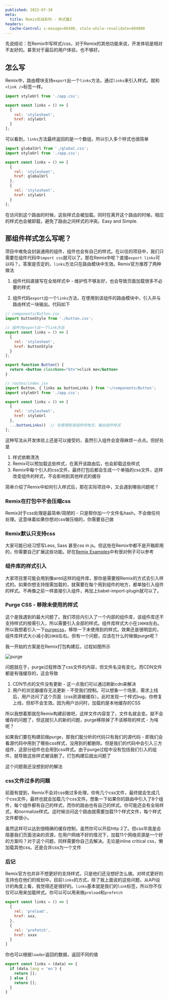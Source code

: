 ```yaml
---
published: 2022-07-30
meta:
  title: Remix实战系列 - 样式篇I
headers:
  Cache-Control: s-maxage=86400, stale-while-revalidate=604800
---
```


先说结论：在Remix中写样式/css，对于Remix的其他功能来说，开发体验是相对不友好的。甚至对于最后的用户体验，也不够好。

## 怎么写

Remix中，路由模块支持`export`出一个`links`方法，通过`links`来引入样式。就和`<link />`标签一样。

```jsx
import styleUrl from './app.css';

export const links = () => [
  {
    rel: 'stylesheet',
    href: styleUrl
  }
];
```

可以看到，`links`方法最终返回的是一个数组，所以引入多个样式也很简单

```jsx
import globalUrl from './global.css';
import styleUrl from './app.css';

export const links = () => [
  {
    rel: 'stylesheet',
    href: globalUrl
  },
  {
    rel: 'stylesheet',
    href: styleUrl
  }
];
```

在访问到这个路由的时候，这些样式会被加载。同时在离开这个路由的时候，相应的样式也会被卸载，避免了路由之间样式的冲突。Easy and Simple.

## 那组件样式怎么写呢？

项目中难免会封装通用的组件，组件也会有自己的样式。在以往的项目中，我们只需要在组件代码中`import css`就可以了。那在Remix中呢？直接`export links`可以吗？。答案是否定的，`links`方法只在路由模块中生效。Remix官方推荐了两种做法

1. 组件代码直接写在全局样式中 - 维护性不够友好，也会导致页面加载很多不必要的样式
  
2. 组件代码`export`出一个`links`方法，在使用到该组件的路由模块中，引入并与路由样式一块输出。代码如下

```jsx
// components/Button.jsx
import buttonStyle from './button.css';

// 组件内export出一个link方法
export const links = () => [
  {
    rel: 'stylesheet',
    href: buttonStyle
  }
];

export function Button() {
  return <button className="btn">click me</button>
}

// routes/index.jsx
import Button, { links as buttonLinks } from '~/components/Button';
import styleUrl from './app.css';

export const links = () => [
  {
    rel: 'stylesheet',
    href: styleUrl
  },
  ...buttonLinks()  // 在使用到该组件的地方，输出组件样式
];
```

这种写法从开发体验上还是可以接受的，虽然引入组件会变得麻烦一点点。但好处是

1. 样式依赖清洗
2. Remix可以预加载这些样式，在离开该路由后，也会卸载这些样式
3. Remix中每个引入的css文件，最终打包后都会生成一个单独的css文件，这样改变组件的样式，不会影响到其他样式的缓存

简单介绍了Remix中如何引入样式后，那在实际项目中，又会遇到哪些问题呢？

### Remix在打包中不会压缩css

Remix对于css处理是最简单/简陋的 - 只是帮你加一个文件名hash，不会做任何处理。这意味着如果你想对css做压缩的，你需要自己做

### Remix默认只支持css

大家可能已经习惯写Less, Sass 甚至css in js。但这些在Remix中都不是开箱即用的，你需要自己扩展这些功能。好在[Remix Examples](https://github.com/remix-run/remix/tree/main/examples)中有很对例子可以参考

### 组件库的样式引入

大家项目里可能会用到像antd这样的组件库，那你是需要按Remix的方式去引入样式的。如果你想支持按需加载的，就需要在每个用到组件的地方，都单独引入组件的样式。不再像之前一样直接引入组件，再加上babel-import-plugin就可以了。

### Purge CSS - 移除未使用的样式

这个是我遇到的最大问题了。我们项目内引入了一个内部的组件库，该组件库还不支持样式的按需引入，所以需要引入全部的样式。组件库样式大小在`100KB`左右。所以我想着引入一下[purgecss](https://purgecss.com/)，移除一下未使用到的样式。效果还是很明显的，组件库样式大小减小到`20KB`左右。但有一个问题，应该在什么时候做purge呢？

我一开始的方案是在Remix打包构建后，过程如图所示

![purge](https://user-images.githubusercontent.com/4456380/181907758-86fdbfcf-c82f-467a-8de8-c6b680fb778d.png)


问题就在于，purge过程修改了css文件的内容，但文件名没有变化。而CDN文件都是有强缓存的，这会导致
1. CDN节点的文件没有更新 - 这一点我们可以通过刷新cdn来解决
2. 用户的浏览器缓存无法更新 - 不受我们控制。可以想象一个场景，需求上线后，用户访问了这个页面（css资源被缓存）。此时发现一个样式bug，你修复上线，但却不会生效。因为用户访问时，加载的是本地缓存的CSS


所以我想着那就在Remix构建前做吧，这样文件内容变了，文件名就会变。就不会缓存的问题了，但这就引入的新的问题，purge移除掉了不该移除的样式 - 为啥呢？

如果我们要在构建前做purge，那我们能分析的代码只有我们的源代码 - 即我们会看源代码中用到了哪些css样式，没用到的都删除。但是我们的代码中会引入三方组件，这部分组件也会用到css样式。由于purge过程中没有包括我们引入的组件，就导致这些样式被误删了。打包构建后就出问题了


这个问题我还没想到好的解法


### css文件过多的问题

前面有提到，Remix不会对css做过多处理，你有几个css文件，最终就会生成几个css文件，最终也就会加载几个css文件。想象一下如果你的路由中引入了8个组件，每个组件都有自己的样式，而你的路由也有自己的样式。你可能还会有全局样式，和normalize样式。这时候访问这个路由就需要加载11个样式文件，每个样式文件都很小。

虽然这样可以达到很精确的缓存控制，虽然你可以开启http 2了。但css毕竟是会阻塞我们页面渲染的资源，在用户网络不好的情况下，加载11个网络资源是一个好的方案吗？对于这个问题，同样需要你自己去解决。无论是inline critical css，懒加载其他css。还是合并css为一个文件

### 后记

Remix官方也并非不想更好的支持样式，只是他们还没想好怎么做。对样式更好的支持也在他们的规划中。目前`links`的方式，除了我上面说的这些问题，从API设计的角度上看，我觉得还是很好的。`links`基本就是我们的`link`标签，所以你不仅仅可以用来加载样式。你可以可以用来做`preload`和`prefetch`

```js
export const links = () => [
  {
    rel: 'preload',
    href: xxx,
  },
  {
    rel: 'prefetch',
    href: xxxx
  }
]
```

你也可以根据`loader`返回的数据，返回不同的值

```js
export const links = (data) => {
  if (data.lang = 'en') {
    return []; 
  } else {
    return []; 
  }
}
```
